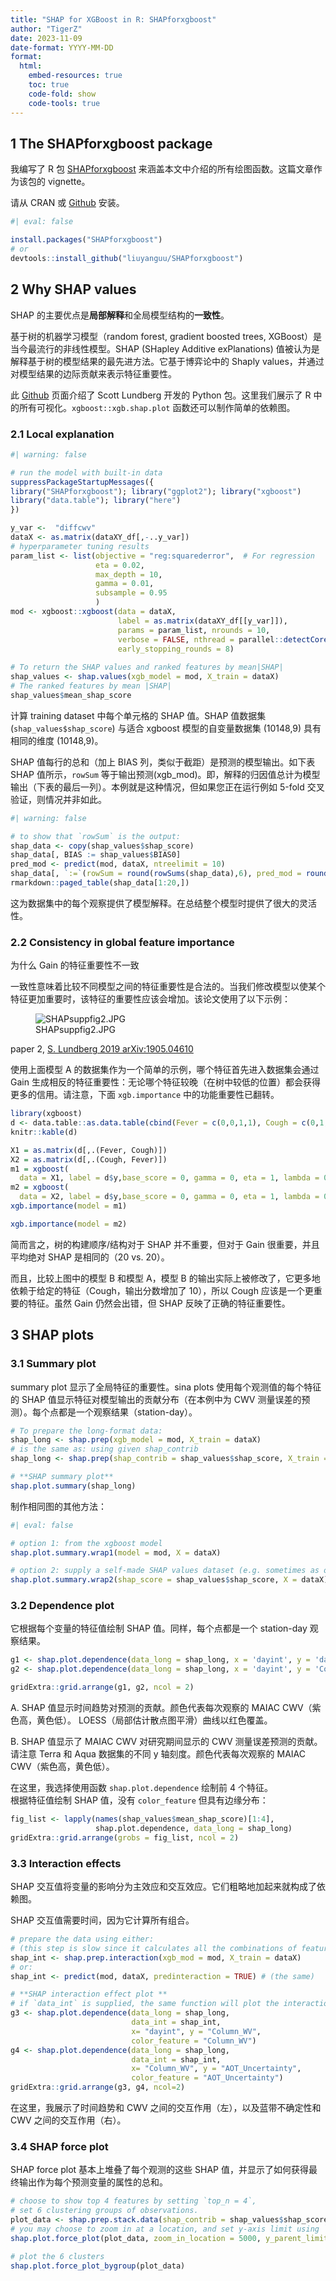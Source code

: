 ```yaml
---
title: "SHAP for XGBoost in R: SHAPforxgboost"
author: "TigerZ"
date: 2023-11-09
date-format: YYYY-MM-DD
format: 
  html:
    embed-resources: true
    toc: true
    code-fold: show
    code-tools: true
---
```


## 1 The SHAPforxgboost package

我编写了 R 包 [SHAPforxgboost](https://cran.r-project.org/web/packages/SHAPforxgboost/index.html) 来涵盖本文中介绍的所有绘图函数。这篇文章作为该包的 vignette。

请从 CRAN 或 [Github](https://github.com/liuyanguu/SHAPforxgboost) 安装。

```r
#| eval: false

install.packages("SHAPforxgboost")
# or 
devtools::install_github("liuyanguu/SHAPforxgboost")
```



## 2 Why SHAP values

SHAP 的主要优点是**局部解释**和全局模型结构的**一致性**。

基于树的机器学习模型（random forest, gradient boosted trees, XGBoost）是当今最流行的非线性模型。SHAP (SHapley Additive exPlanations) 值被认为是解释基于树的模型结果的最先进方法。它基于博弈论中的 Shaply values，并通过对模型结果的边际贡献来表示特征重要性。

此 [Github](https://github.com/slundberg/shap) 页面介绍了 Scott Lundberg 开发的 Python 包。这里我们展示了 R 中的所有可视化。`xgboost::xgb.shap.plot` 函数还可以制作简单的依赖图。


### 2.1 Local explanation

```r
#| warning: false

# run the model with built-in data
suppressPackageStartupMessages({
library("SHAPforxgboost"); library("ggplot2"); library("xgboost")
library("data.table"); library("here")
})

y_var <-  "diffcwv"
dataX <- as.matrix(dataXY_df[,-..y_var])
# hyperparameter tuning results
param_list <- list(objective = "reg:squarederror",  # For regression
                   eta = 0.02,
                   max_depth = 10,
                   gamma = 0.01,
                   subsample = 0.95
                   )
mod <- xgboost::xgboost(data = dataX, 
                        label = as.matrix(dataXY_df[[y_var]]), 
                        params = param_list, nrounds = 10,
                        verbose = FALSE, nthread = parallel::detectCores() - 2,
                        early_stopping_rounds = 8)
                       
# To return the SHAP values and ranked features by mean|SHAP|
shap_values <- shap.values(xgb_model = mod, X_train = dataX)
# The ranked features by mean |SHAP|
shap_values$mean_shap_score
```

计算 training dataset 中每个单元格的 SHAP 值。SHAP 值数据集 (`shap_values$shap_score`) 与适合 xgboost 模型的自变量数据集 (10148,9) 具有相同的维度 (10148,9)。

SHAP 值每行的总和（加上 BIAS 列，类似于截距）是预测的模型输出。如下表 SHAP 值所示，`rowSum` 等于输出预测(xgb_mod)。即，解释的归因值总计为模型输出（下表的最后一列）。本例就是这种情况，但如果您正在运行例如 5-fold 交叉验证，则情况并非如此。

```r
#| warning: false

# to show that `rowSum` is the output:
shap_data <- copy(shap_values$shap_score)
shap_data[, BIAS := shap_values$BIAS0]
pred_mod <- predict(mod, dataX, ntreelimit = 10)
shap_data[, `:=`(rowSum = round(rowSums(shap_data),6), pred_mod = round(pred_mod,6))]
rmarkdown::paged_table(shap_data[1:20,])
```

这为数据集中的每个观察提供了模型解释。在总结整个模型时提供了很大的灵活性。


### 2.2 Consistency in global feature importance

为什么 Gain 的特征重要性不一致

一致性意味着比较不同模型之间的特征重要性是合法的。当我们修改模型以使某个特征更加重要时，该特征的重要性应该会增加。该论文使用了以下示例：

![SHAPsuppfig2.JPG](https://liuyanguu.github.io/post/2019-07-18-visualization-of-shap-for-xgboost_files/SHAPsuppfig2.JPG)

paper 2, [S. Lundberg 2019 arXiv:1905.04610](https://arxiv.org/abs/1905.04610)

使用上面模型 A 的数据集作为一个简单的示例，哪个特征首先进入数据集会通过 Gain 生成相反的特征重要性：无论哪个特征较晚（在树中较低的位置）都会获得更多的信用。请注意，下面 `xgb.importance` 中的功能重要性已翻转。

```r
library(xgboost)
d <- data.table::as.data.table(cbind(Fever = c(0,0,1,1), Cough = c(0,1,0,1), y = c(0,0,0,80)))
knitr::kable(d)
```

```r
X1 = as.matrix(d[,.(Fever, Cough)])
X2 = as.matrix(d[,.(Cough, Fever)])
m1 = xgboost(
  data = X1, label = d$y,base_score = 0, gamma = 0, eta = 1, lambda = 0,nrounds = 1, verbose = F)
m2 = xgboost(
  data = X2, label = d$y,base_score = 0, gamma = 0, eta = 1, lambda = 0,nrounds = 1, verbose = F)
xgb.importance(model = m1)
```

```r
xgb.importance(model = m2)
```

简而言之，树的构建顺序/结构对于 SHAP 并不重要，但对于 Gain 很重要，并且平均绝对 SHAP 是相同的（20 vs. 20）。

而且，比较上图中的模型 B 和模型 A，模型 B 的输出实际上被修改了，它更多地依赖于给定的特征（Cough，输出分数增加了 10），所以 Cough 应该是一个更重要的特征。虽然 Gain 仍然会出错，但 SHAP 反映了正确的特征重要性。



## 3 SHAP plots

### 3.1 Summary plot

summary plot 显示了全局特征的重要性。sina plots 使用每个观测值的每个特征的 SHAP 值显示特征对模型输出的贡献分布（在本例中为 CWV 测量误差的预测）。每个点都是一个观察结果（station-day）。

```r
# To prepare the long-format data:
shap_long <- shap.prep(xgb_model = mod, X_train = dataX)
# is the same as: using given shap_contrib
shap_long <- shap.prep(shap_contrib = shap_values$shap_score, X_train = dataX)
```

```r
# **SHAP summary plot**
shap.plot.summary(shap_long)
```

制作相同图的其他方法：

```r
#| eval: false

# option 1: from the xgboost model
shap.plot.summary.wrap1(model = mod, X = dataX)

# option 2: supply a self-made SHAP values dataset (e.g. sometimes as output from cross-validation)
shap.plot.summary.wrap2(shap_score = shap_values$shap_score, X = dataX)
```


### 3.2 Dependence plot

它根据每个变量的特征值绘制 SHAP 值。同样，每个点都是一个 station-day 观察结果。

```r
g1 <- shap.plot.dependence(data_long = shap_long, x = 'dayint', y = 'dayint', color_feature = 'Column_WV') + ggtitle("(A) SHAP values of Time trend vs. Time trend")
g2 <- shap.plot.dependence(data_long = shap_long, x = 'dayint', y = 'Column_WV', color_feature = 'Column_WV') +  ggtitle("(B) SHAP values of CWV vs. Time trend")

gridExtra::grid.arrange(g1, g2, ncol = 2)
```

A. SHAP 值显示时间趋势对预测的贡献。颜色代表每次观察的 MAIAC CWV（紫色高，黄色低）。 LOESS（局部估计散点图平滑）曲线以红色覆盖。

B. SHAP 值显示了 MAIAC CWV 对研究期间显示的 CWV 测量误差预测的贡献。请注意 Terra 和 Aqua 数据集的不同 y 轴刻度。颜色代表每次观察的 MAIAC CWV（紫色高，黄色低）。

在这里，我选择使用函数 `shap.plot.dependence` 绘制前 4 个特征。\
根据特征值绘制 SHAP 值，没有 `color_feature` 但具有边缘分布：

```r
fig_list <- lapply(names(shap_values$mean_shap_score)[1:4], 
                   shap.plot.dependence, data_long = shap_long)
gridExtra::grid.arrange(grobs = fig_list, ncol = 2)
```


### 3.3 Interaction effects

SHAP 交互值将变量的影响分为主效应和交互效应。它们粗略地加起来就构成了依赖图。

SHAP 交互值需要时间，因为它计算所有组合。

```r
# prepare the data using either: 
# (this step is slow since it calculates all the combinations of features.)
shap_int <- shap.prep.interaction(xgb_mod = mod, X_train = dataX)
# or:
shap_int <- predict(mod, dataX, predinteraction = TRUE) # (the same)
```

```r
# **SHAP interaction effect plot **
# if `data_int` is supplied, the same function will plot the interaction effect:
g3 <- shap.plot.dependence(data_long = shap_long,
                           data_int = shap_int,
                           x= "dayint", y = "Column_WV", 
                           color_feature = "Column_WV")
g4 <- shap.plot.dependence(data_long = shap_long,
                           data_int = shap_int,
                           x= "Column_WV", y = "AOT_Uncertainty", 
                           color_feature = "AOT_Uncertainty")
gridExtra::grid.arrange(g3, g4, ncol=2)
```

在这里，我展示了时间趋势和 CWV 之间的交互作用（左），以及蓝带不确定性和 CWV 之间的交互作用（右）。


### 3.4 SHAP force plot

SHAP force plot 基本上堆叠了每个观测的这些 SHAP 值，并显示了如何获得最终输出作为每个预测变量的属性的总和。

```r
# choose to show top 4 features by setting `top_n = 4`, 
# set 6 clustering groups of observations.  
plot_data <- shap.prep.stack.data(shap_contrib = shap_values$shap_score, top_n = 4, n_groups = 6)
# you may choose to zoom in at a location, and set y-axis limit using `y_parent_limit`  
shap.plot.force_plot(plot_data, zoom_in_location = 5000, y_parent_limit = c(-0.1,0.1))
```

```r
# plot the 6 clusters
shap.plot.force_plot_bygroup(plot_data)
```







